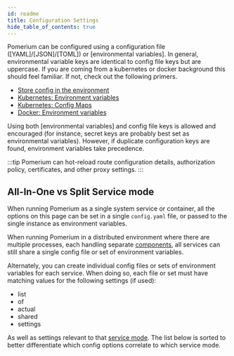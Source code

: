 ```yaml
---
id: readme
title: Configuration Settings
hide_table_of_contents: true
---
```



Pomerium can be configured using a configuration file ([YAML]/[JSON]/[TOML]) or [environmental variables]. In general, environmental variable keys are identical to config file keys but are uppercase. If you are coming from a kubernetes or docker background this should feel familiar. If not, check out the following primers.

- [Store config in the environment](https://12factor.net/config)
- [Kubernetes: Environment variables](https://kubernetes.io/docs/tasks/inject-data-application/define-environment-variable-container/)
- [Kubernetes: Config Maps](https://kubernetes.io/docs/tasks/configure-pod-container/configure-pod-configmap/)
- [Docker: Environment variables](https://docs.docker.com/compose/environment-variables/)

Using both [environmental variables] and config file keys is allowed and encouraged (for instance, secret keys are probably best set as environmental variables). However, if duplicate configuration keys are found, environment variables take precedence.

:::tip
Pomerium can hot-reload route configuration details, authorization policy, certificates, and other proxy settings.
:::

## All-In-One vs Split Service mode
When running Pomerium as a single system service or container, all the options on this page can be set in a single `config.yaml` file, or passed to the single instance as environment variables.

When running Pomerium in a distributed environment where there are multiple processes, each handling separate [components](/overview/architecture#component-level), all services can still share a single config file or set of environment variables.

Alternately, you can create individual config files or sets of environment variables for each service. When doing so, each file or set must have matching values for the following settings (if used):

- list
- of 
- actual
- shared
- settings

As well as settings relevant to that [service mode](reference/service-mode). The list below is sorted to better differentiate which config options correlate to which service mode.



<ReferenceTable />

